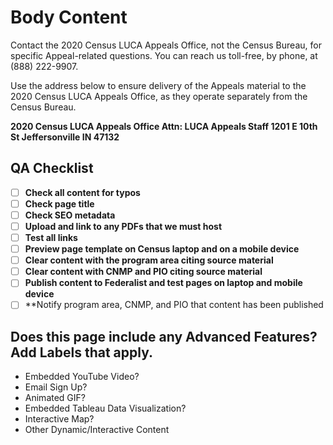 <!-- Page Title | Contact Us
------------ | -------------
**SEO Meta-Title:** | Contact Us
**SEO Meta-Description** | Contact the LUCA Appeals team if you have any questions or need help filing an appeal. -->


# Body Content
Contact the 2020 Census LUCA Appeals Office, not the Census Bureau, for specific Appeal-related
questions. You can reach us toll-free, by phone, at (888) 222-9907.

Use the address below to ensure delivery of the Appeals material to the 2020 Census LUCA Appeals Office, as they operate separately from the Census Bureau.

**2020 Census LUCA Appeals Office
Attn: LUCA Appeals Staff
1201 E 10th St
Jeffersonville IN 47132**

## QA Checklist
- [ ] **Check all content for typos**
- [ ] **Check page title** 
- [ ] **Check SEO metadata**
- [ ] **Upload and link to any PDFs that we must host**
- [ ] **Test all links** 
- [ ] **Preview page template on Census laptop and on a mobile device**
- [ ] **Clear content with the program area citing source material**
- [ ] **Clear content with CNMP and PIO citing source material**
- [ ] **Publish content to Federalist and test pages on laptop and mobile device**
- [ ] **Notify program area, CNMP, and PIO that content has been published

## Does this page include any Advanced Features? Add Labels that apply.

- Embedded YouTube Video?
- Email Sign Up?
- Animated GIF?
- Embedded Tableau Data Visualization?
- Interactive Map?
- Other Dynamic/Interactive Content
